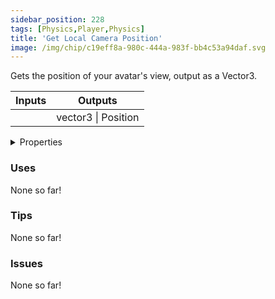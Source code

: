 ```yaml
---
sidebar_position: 228
tags: [Physics,Player,Physics]
title: 'Get Local Camera Position'
image: /img/chip/c19eff8a-980c-444a-983f-bb4c53a94daf.svg
---
```


Gets the position of your avatar's view, output as a Vector3.



<IChip uuid="c19eff8a-980c-444a-983f-bb4c53a94daf"/>

<table><thead><tr><th>Inputs</th><th>Outputs</th></tr></thead><tbody><tr><td /><td>vector3 | Position</td></tr></tbody></table>

<details>
  <summary>Properties</summary>
  <div>
    <div>
    <table>
      <tbody>
        <tr>
          <td>Is beta required?</td>
          <td>No</td>
        </tr>
        <tr>
          <td>Is chip a trolling risk?</td>
          <td>No</td>
        </tr>
        <tr>
          <td>Is chip a role assignment risk?</td>
          <td>No</td>
        </tr>
        <tr>
          <td>Chip UUID</td>
          <td>c19eff8a-980c-444a-983f-bb4c53a94daf</td>
        </tr>
        <tr>
          <td>Room availability</td>
          <td>Available everywhere</td>
        </tr>
      </tbody>
    </table>
    </div>
  </div>
</details>

### Uses

None so far!

### Tips

None so far!

### Issues

None so far!